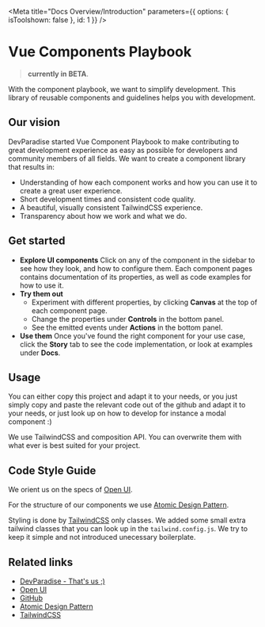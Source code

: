 
<Meta
  title="Docs Overview/Introduction"
  parameters={{ options: { isToolshown: false }, id: 1 }}
/>

# Vue Components Playbook

> **currently in BETA**.

With the component playbook, we want to simplify development. This library of reusable components and guidelines helps you with development.

## Our vision

DevParadise started Vue Component Playbook to make contributing to great development experience as easy as possible for developers and community members of all fields.
We want to create a component library that results in:

- Understanding of how each component works and how you can use it to create a great user experience.
- Short development times and consistent code quality.
- A beautiful, visually consistent TailwindCSS experience.
- Transparency about how we work and what we do.

## Get started

- **Explore UI components**
  Click on any of the component in the sidebar to see how they look, and how to configure them.
  Each component pages contains documentation of its properties, as well as code examples for how to use it.
- **Try them out**
  - Experiment with different properties, by clicking **Canvas** at the top of each component page.
  - Change the properties under **Controls** in the bottom panel.
  - See the emitted events under **Actions** in the bottom panel.
- **Use them**
  Once you've found the right component for your use case, click the **Story** tab to see the code implementation, or look at examples under **Docs**.

## Usage

You can either copy this project and adapt it to your needs,
or you just simply copy and paste the relevant code out of the github and adapt it to your needs,
or just look up on how to develop for instance a modal component :)

We use TailwindCSS and composition API. You can overwrite them with what ever is best suited for your project.

## Code Style Guide

We orient us on the specs of [Open UI](https://open-ui.org/).

For the structure of our components we use [Atomic Design Pattern](https://bradfrost.com/blog/post/atomic-web-design/).

Styling is done by [TailwindCSS](https://tailwindcss.com/) only classes. We added some small extra tailwind classes that you can look up in the `tailwind.config.js`.
We try to keep it simple and not introduced unecessary boilerplate.

## Related links

- [DevParadise - That's us ;)](https://devparadise.io)
- [Open UI](https://open-ui.org/)
- [GitHub](https://github.com/FollowJack/vue-storybook-components)
- [Atomic Design Pattern](https://bradfrost.com/blog/post/atomic-web-design/)
- [TailwindCSS](https://tailwindcss.com/)
